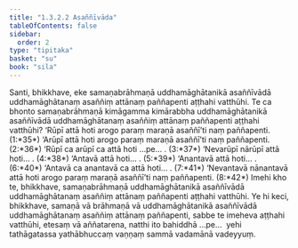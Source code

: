 ```yaml
---
title: "1.3.2.2 Asaññīvāda"
tableOfContents: false
sidebar:
  order: 2
type: "tipitaka"
basket: "su"
book: "sila"
---
```



<DynamicBreadcrumb />

<Division number="78" book="sila">

<Paragraph number="137" book="sila">
Santi, bhikkhave, eke samaṇabrāhmaṇā uddhamāghātanikā asaññīvādā uddhamāghātanaṃ <Emphasis>asaññiṃ attānaṃ</Emphasis> paññapenti aṭṭhahi vatthūhi. Te ca bhonto samaṇabrāhmaṇā kimāgamma kimārabbha uddhamāghātanikā asaññīvādā uddhamāghātanaṃ asaññiṃ attānaṃ paññapenti aṭṭhahi vatthūhi?
</Paragraph>

</Division>
<Division number="79" book="sila">

<Paragraph number="138" book="sila">
‘<Emphasis>Rūpī attā</Emphasis> hoti arogo paraṃ maraṇā <Emphasis>asaññī</Emphasis>’ti naṃ paññapenti. (1:*35*)
</Paragraph>

<Paragraph number="139" book="sila">
‘<Emphasis>Arūpī attā</Emphasis> hoti arogo paraṃ maraṇā <Emphasis>asaññī</Emphasis>’ti naṃ paññapenti. (2:*36*)
</Paragraph>

<Paragraph number="140" book="sila">
‘<Emphasis>Rūpī ca arūpī ca attā</Emphasis> hoti …pe… . (3:*37*)
</Paragraph>

<Paragraph number="141" book="sila">
‘<Emphasis>Nevarūpī nārūpī attā</Emphasis> hoti… . (4:*38*)
</Paragraph>

<Paragraph number="142" book="sila">
‘<Emphasis>Antavā attā</Emphasis> hoti… . (5:*39*)
</Paragraph>

<Paragraph number="143" book="sila">
‘<Emphasis>Anantavā attā</Emphasis> hoti… . (6:*40*)
</Paragraph>

<Paragraph number="144" book="sila">
‘<Emphasis>Antavā ca anantavā ca attā</Emphasis> hoti… . (7:*41*)
</Paragraph>

<Paragraph number="145" book="sila">
‘<Emphasis>Nevantavā nānantavā attā</Emphasis> hoti arogo paraṃ maraṇā <Emphasis>asaññī</Emphasis>’ti naṃ paññapenti. (8:*42*)
</Paragraph>

</Division>
<Division number="80" book="sila">

<Paragraph number="146" book="sila">
Imehi kho te, bhikkhave, samaṇabrāhmaṇā uddhamāghātanikā asaññīvādā uddhamāghātanaṃ asaññiṃ attānaṃ paññapenti aṭṭhahi vatthūhi. Ye hi keci, bhikkhave, samaṇā vā brāhmaṇā vā uddhamāghātanikā asaññīvādā uddhamāghātanaṃ asaññiṃ attānaṃ paññapenti, sabbe te imeheva aṭṭhahi vatthūhi, etesaṃ vā aññatarena, natthi ito bahiddhā …pe…  yehi tathāgatassa yathābhuccaṃ vaṇṇaṃ sammā vadamānā vadeyyuṃ.
</Paragraph>
</Division>